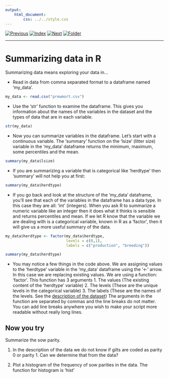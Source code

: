 ```yaml
---
output:
    html_document:
        css: ../../style.css
---
```


[![Previous](../../img/previous.png)](../lesson3/lesson3_2.html)
[![Index](../../img/home.png)](../../index.html)
[![Next](../../img/next.png)](lesson4_2.html)
[![Folder](../../img/folder.png)](./)

---

# Summarizing data in R

Summarizing data means exploring your data in...

* Read in data from comma separated format to a dataframe named
  'my_data'.

```r

my_data <- read.csv("prewmort.csv")

```

* Use the 'str' function to examine the dataframe. This gives you
  information about the names of the variables in the dataset and the
  types of data that are in each variable.

```r

str(my_data)

```

* Now you can summarize variables in the dataframe. Let's start with a
  continuous variable. The 'summary' function on the 'lsize' (litter
  size) variable in the 'my_data' dataframe returns the minimum,
  maximum, some percentiles and the mean.

```r

summary(my_data$lsize)

```

* If you are summarizing a variable that is categorical like
'herdtype' then 'summary' will not help you at first:

```r
summary(my_data$herdtype)
```

* If you go back and look at the structure of the 'my_data' dataframe,
you'll see that each of the variables in the dataframe has a
data type. In this case they are all: 'int' (integers). When you ask R
to summarize a numeric variable like an integer then it does what it
thinks is sensible and returns percentiles and mean. If we let R know
that the variable we are dealing with is a categorical variable, known
in R as a 'factor', then it will give us a more useful summary of the
data.

```r

my_data$herdtype <- factor(my_data$herdtype,
                           levels = c(0,1),
                           labels = c("production", "breeding"))

summary(my_data$herdtype)

```

* You may notice a few things in the code above. We are assigning
  values to the 'herdtype' variable in the 'my_data' dataframe using
  the '<-' arrow. In this case we are replacing existing values. We
  are using a function: 'factor'. This function has 3 arguments
	  1. The values (The existing content of the 'herdtype' variable)
	  2. The levels (These are the unique levels in the categorical
         variable)
	  3. The labels (These are the names of the levels. See the
  [description of the dataset](../../about_datasets.html))
  The arguments in the function are separated by commas and the line
  breaks do not matter. You can add line breaks anywhere you wish to
  make your script more readable without really long lines.


## Now you try

Summarize the sow parity.

1. In the description of the data we do not know if gilts are coded as
   parity 0 or parity 1. Can we determine that from the data?

2. Plot a histogram of the frequency of sow parities in the data. The
   function for histogram is 'hist'

